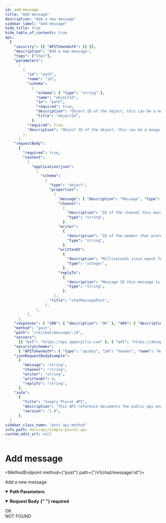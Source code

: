 ```yaml
---
id: add-message
title: "Add message"
description: "Add a new message"
sidebar_label: "Add message"
hide_title: true
hide_table_of_contents: true
api:
  {
    "security": [{ "APITokenAuth": [] }],
    "description": "Add a new message",
    "tags": ["Chat"],
    "parameters":
      [
        {
          "in": "path",
          "name": "id",
          "schema":
            {
              "schema": { "type": "string" },
              "name": "objectId",
              "in": "path",
              "required": true,
              "description": "Object ID of the object, this can be a mongo ID but also a plain string (backwards-compatibility). When using POST or add API calls, this property is optional.",
              "title": "objectId",
            },
          "required": true,
          "description": "Object ID of the object, this can be a mongo ID but also a plain string (backwards-compatibility). When using POST or add API calls, this property is optional.",
        },
      ],
    "requestBody":
      {
        "required": true,
        "content":
          {
            "application/json":
              {
                "schema":
                  {
                    "type": "object",
                    "properties":
                      {
                        "message": { "description": "Message", "type": "string" },
                        "channel":
                          {
                            "description": "ID of the channel this message should go to",
                            "type": "string",
                          },
                        "writer":
                          {
                            "description": "ID of the member that wrote this message",
                            "type": "string",
                          },
                        "writtenAt":
                          {
                            "description": "Milliseconds since epoch for this timestamp/date",
                            "type": "integer",
                          },
                        "replyTo":
                          {
                            "description": "Message ID this message is in reply to",
                            "type": "string",
                          },
                      },
                    "title": "chatMessagePost",
                  },
              },
          },
      },
    "responses": { "200": { "description": "OK" }, "404": { "description": "NOT FOUND" } },
    "method": "post",
    "path": "/v1/chat/message/:id",
    "servers":
      [{ "url": "https://api.apparyllis.com" }, { "url": "https://devapi.apparyllis.com" }],
    "securitySchemes":
      { "APITokenAuth": { "type": "apiKey", "in": "header", "name": "Authorization" } },
    "jsonRequestBodyExample":
      {
        "message": "string",
        "channel": "string",
        "writer": "string",
        "writtenAt": 0,
        "replyTo": "string",
      },
    "info":
      {
        "title": "Simply Plural API",
        "description": "This API reference documents the public api endpoints. You can see a list of all public endpoints here https://github.com/ApparyllisOrg/SimplyPluralApi/blob/main/src/api/v1/routes.ts",
        "version": "1.0",
      },
  }
sidebar_class_name: "post api-method"
info_path: docs/api/simply-plural-api
custom_edit_url: null
---
```



<h1 className={"openapi__heading"}>Add message</h1>

<MethodEndpoint method={"post"} path={"/v1/chat/message/:id"}></MethodEndpoint>

Add a new message

<details
  style={{ marginBottom: "1rem" }}
  className={"openapi-markdown__details"}
  data-collapsed={false}
  open={true}>
  <summary style={{}}>
    <strong>Path Parameters</strong>
  </summary>
  <div>
    <ul>
      <ParamsItem
        className={"paramsItem"}
        param={{
          in: "path",
          name: "id",
          schema: {
            schema: { type: "string" },
            name: "objectId",
            in: "path",
            required: true,
            description:
              "Object ID of the object, this can be a mongo ID but also a plain string (backwards-compatibility). When using POST or add API calls, this property is optional.",
            title: "objectId",
          },
          required: true,
          description:
            "Object ID of the object, this can be a mongo ID but also a plain string (backwards-compatibility). When using POST or add API calls, this property is optional.",
        }}></ParamsItem>
    </ul>
  </div>
</details>
<MimeTabs className={"openapi-tabs__mime"}>
  <TabItem label={"application/json"} value={"application/json-schema"}>
    <details style={{}} className={"openapi-markdown__details"} data-collapsed={false} open={true}>
      <summary style={{ textAlign: "left" }}>
        <strong>Request Body</strong>
        <strong style={{ fontSize: "var(--ifm-code-font-size)", color: "var(--openapi-required)" }}>
          {" "}
          required
        </strong>
      </summary>
      <div style={{ textAlign: "left", marginLeft: "1rem" }}></div>
      <ul style={{ marginLeft: "1rem" }}>
        <SchemaItem
          collapsible={false}
          name={"message"}
          required={false}
          schemaName={"string"}
          qualifierMessage={undefined}
          schema={{ description: "Message", type: "string" }}></SchemaItem>
        <SchemaItem
          collapsible={false}
          name={"channel"}
          required={false}
          schemaName={"string"}
          qualifierMessage={undefined}
          schema={{
            description: "ID of the channel this message should go to",
            type: "string",
          }}></SchemaItem>
        <SchemaItem
          collapsible={false}
          name={"writer"}
          required={false}
          schemaName={"string"}
          qualifierMessage={undefined}
          schema={{
            description: "ID of the member that wrote this message",
            type: "string",
          }}></SchemaItem>
        <SchemaItem
          collapsible={false}
          name={"writtenAt"}
          required={false}
          schemaName={"integer"}
          qualifierMessage={undefined}
          schema={{
            description: "Milliseconds since epoch for this timestamp/date",
            type: "integer",
          }}></SchemaItem>
        <SchemaItem
          collapsible={false}
          name={"replyTo"}
          required={false}
          schemaName={"string"}
          qualifierMessage={undefined}
          schema={{
            description: "Message ID this message is in reply to",
            type: "string",
          }}></SchemaItem>
      </ul>
    </details>
  </TabItem>
</MimeTabs>
<div>
  <div>
    <ApiTabs>
      <TabItem label={"200"} value={"200"}>
        <div>OK</div>
        <div></div>
      </TabItem>
      <TabItem label={"404"} value={"404"}>
        <div>NOT FOUND</div>
        <div></div>
      </TabItem>
    </ApiTabs>
  </div>
</div>
